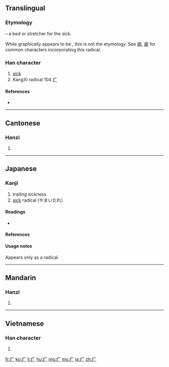 {{also|广}}
==Translingual==
===Etymology===
{{liushu|p}} – a bed or stretcher for the sick.

While graphically appears to be {{Han compound|冫|广}}, this is not the etymology. See [[病]], [[疲]] for common characters incorporating this radical.

===Han character===
{{Han char|rn=104|rad=疒|as=00|sn=5|four=|canj=戈戈一 (IIM)}}

# [[sick]]
# KangXi radical 104 [[Index:Chinese radical/疒|疒]]

====References====
* {{Han ref|kx=0769.010|dkj=22015|dj=1179.040|hdz=42659.010|uh=7592|ud=30098}}

----

==Cantonese==

===Hanzi===
{{yue-hanzi|jyut=|y=[[nik6]]}}

# {{defn|Cantonese|sort=疒00}}

----

==Japanese==

===Kanji===
{{ja-kanji|grade=r|rs=疒00}}

# trailing sickness
# [[sick]] radical (やまいだれ)

====Readings====
* {{ja-readings|on=[[だく]] (daku), [[にゃく]] (nyaku), [[そう]] (sō), [[じょう]] (jō), [[しつ]] (shitsu)|kun=[[やまいだれ]] (yamaidare), [[やむ]] (yamu)}}

====References====
{{ja-kref
|jis= 
|ku= 
|shift= 
|euc= 
|freq= ''radical''
|nelson= ''not listed''
|newnelson= ''not listed''
|halpern= 3512
|kld= ''not listed''
|heisig= ''not listed''
|tuttle= ''not listed''
}}

====Usage notes====
Appears only as a radical.

----

==Mandarin==

===Hanzi===
{{cmn-hanzi|pin=[[chuáng]] ([[chuang2]]), [[nè]] ([[ne4]])|wg=[[ch'uang]]<sup>2</sup>, *}}

# {{defn|Mandarin|sort=疒00}}

----

==Vietnamese==

===Han character===
{{vi-hantu|[[nạch]]|rs=疒00}}

# {{defn|Vietnamese|sort=疒00}}

[[fr:疒]]
[[ko:疒]]
[[li:疒]]
[[hu:疒]]
[[mg:疒]]
[[ms:疒]]
[[ja:疒]]
[[zh:疒]]